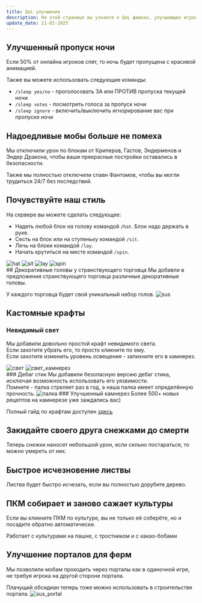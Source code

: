 ```yaml
---
title: QoL улучшения
description: На этой странице вы узнаете о QoL фишках, улучшающих игровой опыт на нашем сервере
update_date: 21-02-2025
---
```

## Улучшенный пропуск ночи
Если 50% от онлайна игроков спят, то ночь будет пропущена с красивой анимацией.

Также вы можете использовать следующие команды:
* `/sleep yes/no` - проголосовать ЗА или ПРОТИВ пропуска текущей ночи
* `/sleep votes` - посмотреть голоса за пропуск ночи
* `/sleep ignore` - включить/выключить игнорирование вас при пропуске ночи
## Надоедливые мобы больше не помеха
Мы отключили урон по блокам от Криперов, Гастов, Эндерменов и Эндер Дракона, чтобы ваши прекрасные постройки оставались в безопасности.

Также мы полностью отключили спавн Фантомов, чтобы вы могли трудиться 24/7 без последствий.
## Почувствуйте наш стиль
На сервере вы можете сделать следующее:
* Надеть любой блок на голову командой `/hat`. Блок надо держать в руке.
* Сесть на блок или на ступеньку командой `/sit`.
* Лечь на блоки командой `/lay`.
* Начать крутиться на месте командой `/spin`.
<div className='grid sm:grid-cols-2 gap-2'>
    <img src='/wiki_images/qol/hat.png' alt='hat'/>
    <img src='/wiki_images/qol/sit.png' alt='sit'/>
    <img src='/wiki_images/qol/lay.png' alt='lay'/>
    <img src='/wiki_images/qol/spin.png' alt='spin'/>
</div>
## Декоративные головы у странствующего торговца
Мы добавли в предложения странствующего торговца различные декоративные головы.

У каждого торговца будет свой уникальный набор голов.
<img src='/wiki_images/qol/sus.png' alt='sus'/>
## Кастомные крафты
### Невидимый свет
Мы добавили довольно простой крафт невидимого света.
<br/>Если захотите убрать его, то просто кликните по ему.
<br/>Если захотите изменить уровень освещения - запихните его в камнерез.
<div className='grid grid-cols-2 gap-2'>
    <img src='/wiki_images/qol/light.png' alt='свет'/>
    <img src='/wiki_images/qol/light_cutter.png' alt='свет_камнерез'/>
</div>
### Дебаг стик
Мы добавили безопасную версию дебаг стика, исключая возможность использовать его уязвимости.
<br/>Помните - палка стреляет раз в год, а наша палка имеет определённую прочность.
<img src='/wiki_images/qol/stick.png' alt='палка'/>
### Улучшенный камнерез
Более 500+ новых рецептов на камнерезе уже заждались вас)

Полный гайд по крафтам доступен [здесь](/wiki/guides/mastercutter)
## Закидайте своего друга снежками до смерти
Теперь снежки наносят небольшой урон, если сильно постараться, то можно умереть от них.
## Быстрое исчезновение листвы
Листва будет быстро исчезать, если вы полностью дорубите дерево.
## ПКМ собирает и заново сажает культуры
Если вы кликните ПКМ по культуре, вы не только её соберёте, но и посадите обратно автоматически.

Работает с культурами на пашне, с тростником и с какао-бобами
## Улучшение порталов для ферм
Мы позволили мобам проходить через порталы как в одиночной игре, не требуя игрока на другой стороне портала.

Плачущий обсидиан теперь тоже можно использовать в строительстве портала.
<img src='/wiki_images/qol/sus_portal.png' alt='sus_portal'/>
